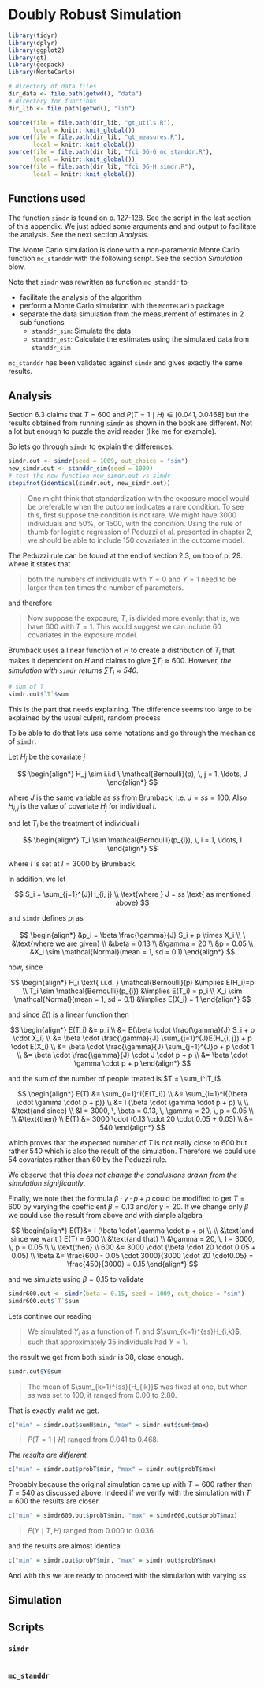 # Doubly Robust Simulation {#mc_standdr}


```r
library(tidyr)
library(dplyr)
library(ggplot2)
library(gt)
library(geepack)
library(MonteCarlo)
```



```r
# directory of data files
dir_data <- file.path(getwd(), "data")
# directory for functions
dir_lib <- file.path(getwd(), "lib")
```


```r
source(file = file.path(dir_lib, "gt_utils.R"), 
       local = knitr::knit_global())
source(file = file.path(dir_lib, "gt_measures.R"), 
       local = knitr::knit_global())
source(file = file.path(dir_lib, "fci_06-G_mc_standdr.R"), 
       local = knitr::knit_global())
source(file = file.path(dir_lib, "fci_06-H_simdr.R"), 
       local = knitr::knit_global())
```



## Functions used

The function `simdr` is found on p. 127-128. See the script in the last section
of this appendix. We just added some arguments and and output to facilitate the 
analysis. See the next section *Analysis*.


The Monte Carlo simulation is done with a non-parametric Monte Carlo function 
`mc_standdr` with the following script. See the section *Simulation* blow.

Note that `simdr` was rewritten as function `mc_standdr` to

* facilitate the analysis of the algorithm
* perform a Monte Carlo simulation with the `MonteCarlo` package
* separate the data simulation from the measurement of estimates in 2 sub functions
  - `standdr_sim`: Simulate the data
  - `standdr_est`: Calculate the estimates using the simulated data from `standdr_sim`

`mc_standdr` has been validated against `simdr` and gives exactly the same 
results.


## Analysis

Section 6.3 claims that $T=600$ and $P(T=1 \mid H) \in [0.041, 0.0468]$
but the results obtained from running `simdr` as shown in the book are different.
Not a lot but enough to puzzle the avid reader (like me for example).

So lets go through `simdr` to explain the differences.


```r
simdr.out <- simdr(seed = 1009, out_choice = "sim")
new_simdr.out <- standdr_sim(seed = 1009)
# test the new function new_simdr.out vs simdr
stopifnot(identical(simdr.out, new_simdr.out))
```


> One might think that standardization with the exposure model would be 
preferable when the outcome indicates a rare condition. To see this,
first suppose the condition is not rare. We might have 3000 individuals and 50%,
or 1500, with the condition. Using the rule of thumb  for logistic regression 
of Peduzzi et al. presented in chapter 2, we should be able to include 150 
covariates in the outcome model.

The Peduzzi rule can be found at the end of section 2.3, on top of p. 29. where
it states that

> both the numbers of individuals with $Y=0$ and $Y=1$ need to be larger than
ten times the number of parameters.

and therefore

> Now suppose the exposure, $T$, is divided more evenly: that is, we have 600
with $T=1$. This would suggest we can include 60 covariates in the exposure model.


Brumback uses a linear function of $H$ to create a distribution of $T_i$ that makes
it dependent on $H$ and claims to give $\sum T_i \approx 600$. 
However, *the simulation with `simdr` returns $\sum T_i \approx 540$*.

```r
# sum of T
simdr.out$`T`$sum
```

This is the part that needs explaining. The difference seems too large to be
explained by the usual culprit, random process

To be able to do that lets use some notations and go through the mechanics of `simdr`.

Let $H_{j}$ be the covariate $j$

$$
\begin{align*}
H_j \sim i.i.d \ \mathcal{Bernoulli}(p), \, j = 1, \ldots, J
\end{align*}
$$

where $J$ is the same variable as $ss$ from Brumback, i.e. $J = ss = 100$. Also
$H_{i, j}$ is the value of covariate $H_j$ for individual $i$.

and let $T_i$ be the treatment of individual $i$

$$
\begin{align*}
T_i \sim \mathcal{Bernoulli}(p_{i}), \, i = 1, \ldots, I
\end{align*}
$$

where $I$ is set at $I=3000$ by Brumback.

In addition, we let

$$
S_i = \sum_{j=1}^{J}H_{i, j} \\
\text{where } J = ss \text{ as mentioned above}
$$

and `simdr` defines $p_i$ as


$$
\begin{align*}
&p_i = \beta \frac{\gamma}{J} S_i + p \times X_i \\
\
&\text{where we are given} \\
&\beta = 0.13 \\
&\gamma = 20 \\ 
&p = 0.05 \\
&X_i \sim \mathcal{Normal}(mean = 1, sd = 0.1)
\end{align*}
$$


now, since 


$$
\begin{align*}
H_i \text{ i.i.d. } \mathcal{Bernoulli}(p) &\implies E(H_i)=p \\
T_i \sim \mathcal{Bernoulli}(p_{i}) &\implies E(T_i) = p_i \\
X_i \sim \mathcal{Normal}(mean = 1, sd = 0.1) &\implies E(X_i) = 1
\end{align*}
$$

and since $E()$ is a linear function then


$$
\begin{align*}
E(T_i) &= p_i \\
&= E(\beta \cdot \frac{\gamma}{J} S_i + p \cdot X_i) \\
&= \beta \cdot \frac{\gamma}{J} \sum_{j=1}^{J}E(H_{i, j}) + p \cdot E(X_i) \\
&= \beta \cdot \frac{\gamma}{J} \sum_{j=1}^{J}p + p \cdot 1 \\
&= \beta \cdot \frac{\gamma}{J} \cdot J \cdot p + p \\
&= \beta \cdot \gamma \cdot p + p
\end{align*}
$$


and the sum of the number of people treated is $T = \sum_i^IT_i$

$$
\begin{align*}
E(T)  &= \sum_{i=1}^I{E(T_i)} \\
&= \sum_{i=1}^I{(\beta \cdot \gamma \cdot p + p)} \\
&= I (\beta \cdot \gamma \cdot p + p) \\
\\
&\text{and since} \\ 
&I = 3000, \, \beta = 0.13, \, \gamma = 20, \, p = 0.05 \\
\\
&\text{then} \\
E(T) &= 3000 \cdot (0.13 \cdot 20 \cdot 0.05 + 0.05) \\
&= 540
\end{align*}
$$

which proves that the expected number of $T$ is not really close to 600 but rather
540 which is also the result of the simulation. Therefore we could use 54 
covariates rather than 60 by the Peduzzi rule.

We observe that this *does not change the conclusions drawn from the simulation
significantly*.

Finally, we note thet the formula $\beta \cdot \gamma \cdot p + p$ could be 
modified to get $T=600$ by varying the coefficient $\beta=0.13$ and/or $\gamma=20$.
If we change only $\beta$ we could use the result from above and with simple 
algebra

$$
\begin{align*}
E(T)&= I (\beta \cdot \gamma \cdot p + p) \\
\\
&\text{and since we want } E(T) = 600 \\
&\text{and that} \\
&\gamma = 20, \, I = 3000, \, p = 0.05 \\
\\
\text{then} \\
600 &= 3000 \cdot (\beta \cdot 20 \cdot 0.05 + 0.05) \\
\beta &= \frac{600 - 0.05 \cdot 3000}{3000 \cdot 20 \cdot0.05} = \frac{450}{3000} = 0.15
\end{align*}
$$

and we simulate using $\beta = 0.15$ to validate

```r
simdr600.out <- simdr(beta = 0.15, seed = 1009, out_choice = "sim")
simdr600.out$`T`$sum
```

Lets continue our reading

> We simulated $Y_i$ as a function of $T_i$ and $\sum_{k=1}^{ss}H_{i,k}$,
such that approximately 35 individuals had $Y=1$.

the result we get from both `simdr` is 38, close enough.

```r
simdr.out$Y$sum
```

> The mean of $\sum_{k=1}^{ss}{H_{ik}}$ was fixed at one, but when $ss$ was set to 
100, it ranged from 0.00 to 2.80.

That is exactly waht we get.

```r
c("min" = simdr.out$sumH$min, "max" = simdr.out$sumH$max)
```
> $P(T = 1 \mid H)$ ranged from 0.041 to 0.468.

*The results are different.*


```r
c("min" = simdr.out$probT$min, "max" = simdr.out$probT$max)
```

Probably because the original simulation came up with $T = 600$ rather than 
$T = 540$ as discussed above. Indeed if we verify with the simulation with
$T=600$ the results are closer.


```r
c("min" = simdr600.out$probT$min, "max" = simdr600.out$probT$max)
```

> $E(Y \mid T, H)$ ranged from 0.000 to 0.036.

and the results are almost identical

```r
c("min" = simdr.out$probY$min, "max" = simdr.out$probY$max)
```

And with this we are ready to proceed with the simulation with varying $ss$.

## Simulation




## Scripts

### `simdr`


```r

```


### `mc_standdr`


```r

```
